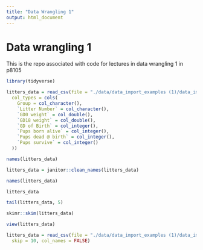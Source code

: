 ```yaml
---
title: "Data Wrangling 1"
output: html_document
---
```


# Data wrangling 1
This is the repo associated with code for lectures in data wrangling 1 in p8105


```r
library(tidyverse)

litters_data = read_csv(file = "./data/data_import_examples (1)/data_import_examples/FAS_litters.csv",
  col_types = cols(
    Group = col_character(),
    `Litter Number` = col_character(),
    `GD0 weight` = col_double(),
    `GD18 weight` = col_double(),
    `GD of Birth` = col_integer(),
    `Pups born alive` = col_integer(),
    `Pups dead @ birth` = col_integer(),
    `Pups survive` = col_integer()
  ))


```

```r
names(litters_data)

litters_data = janitor::clean_names(litters_data)

names(litters_data)
```

```r
litters_data

tail(litters_data, 5)

skimr::skim(litters_data)

view(litters_data)

```

```r
litters_data = read_csv(file = "./data/data_import_examples (1)/data_import_examples/FAS_litters.csv",
  skip = 10, col_names = FALSE)
```






